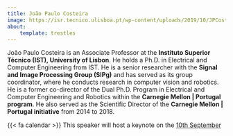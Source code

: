 ```yaml
---
title: João Paulo Costeira
image: https://isr.tecnico.ulisboa.pt/wp-content/uploads/2019/10/JPCosteira-e1580906950532.jpg
about:
    template: trestles
---
```


João Paulo Costeira is an Associate Professor at the **Instituto Superior Técnico (IST), University of Lisbon**. 
He holds a Ph.D. in Electrical and Computer Engineering from IST. He is a senior researcher with the **Signal and Image 
Processing Group (SIPg)** and has served as its group coordinator, where he conducts research in computer vision and robotics. 
He is a former co-director of the Dual Ph.D. Program in Electrical and Computer Engineering and Robotics within the **Carnegie 
Mellon | Portugal program**. He also served as the Scientific Director of the **Carnegie Mellon | Portugal initiative** from 2014 to 2018.

<div class="alert alert-light">{{< fa calendar >}} This speaker will host a keynote on the [10th September](/forum/day1.html)</div>
